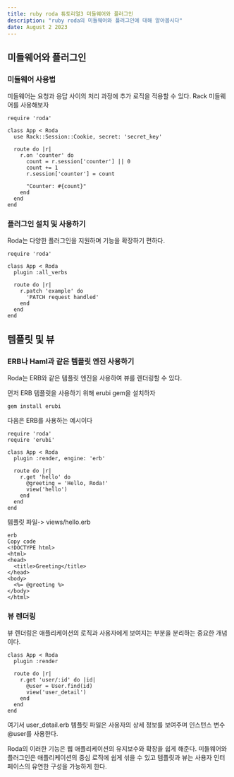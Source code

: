 ```yaml
---
title: ruby roda 튜토리얼3 미들웨어와 플러그인
description: "ruby roda의 미들웨어와 플러그인에 대해 알아봅시다"
date: August 2 2023
---
```

## 미들웨어와 플러그인
### 미들웨어 사용법
미들웨어는 요청과 응답 사이의 처리 과정에 추가 로직을 적용할 수 있다. Rack 미들웨어를 사용해보자
```
require 'roda'

class App < Roda
  use Rack::Session::Cookie, secret: 'secret_key'

  route do |r|
    r.on 'counter' do
      count = r.session['counter'] || 0
      count += 1
      r.session['counter'] = count

      "Counter: #{count}"
    end
  end
end
```
### 플러그인 설치 및 사용하기
Roda는 다양한 플러그인을 지원하며 기능을 확장하기 편하다.
```
require 'roda'

class App < Roda
  plugin :all_verbs

  route do |r|
    r.patch 'example' do
      'PATCH request handled'
    end
  end
end
```
## 템플릿 및 뷰
### ERB나 Haml과 같은 템플릿 엔진 사용하기
Roda는 ERB와 같은 템플릿 엔진을 사용하여 뷰를 렌더링할 수 있다.

먼저 ERB 템플릿을 사용하기 위해 erubi gem을 설치하자
```
gem install erubi
```
다음은 ERB를 사용하는 예시이다
```
require 'roda'
require 'erubi'

class App < Roda
  plugin :render, engine: 'erb'

  route do |r|
    r.get 'hello' do
      @greeting = 'Hello, Roda!'
      view('hello')
    end
  end
end
```

템플릿 파일-> views/hello.erb
```
erb
Copy code
<!DOCTYPE html>
<html>
<head>
  <title>Greeting</title>
</head>
<body>
  <%= @greeting %>
</body>
</html>
```
### 뷰 렌더링
뷰 렌더링은 애플리케이션의 로직과 사용자에게 보여지는 부분을 분리하는 중요한 개념이다.
```
class App < Roda
  plugin :render

  route do |r|
    r.get 'user/:id' do |id|
      @user = User.find(id)
      view('user_detail')
    end
  end
end
```
여기서 user_detail.erb 템플릿 파일은 사용자의 상세 정보를 보여주며 인스턴스 변수 @user를 사용한다.

Roda의 이러한 기능은 웹 애플리케이션의 유지보수와 확장을 쉽게 해준다. 
미들웨어와 플러그인은 애플리케이션의 중심 로직에 쉽게 섞을 수 있고
템플릿과 뷰는 사용자 인터페이스의 유연한 구성을 가능하게 한다.